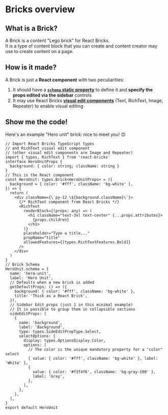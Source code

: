 # Bricks overview

## What is a Brick?

A Brick is a content "Lego brick" for React Bricks.  
It is a type of content block that you can create and content creator may use to create content on a page.

## How is it made?

A Brick is just a **React component** with two peculiarities:

1. It should have a [**`schema` static property**](schema) to define it and **specify the props edited via the sidebar** controls
2. It may use React Bricks [**visual edit components**](visual-edit) (Text, RichText, Image, Repeater) to enable visual editing

## Show me the code!

Here's an example "Hero unit" brick: nice to meet you! 😊

```tsx
// Import React Bricks TypeScript types
// and RichText visual edit component
// (other visual edit components are Image and Repeater)
import { types, RichText } from 'react-bricks'
interface HeroUnitProps {
  background: { color: string; className: string }
}
// This is the React component
const HeroUnit: types.Brick<HeroUnitProps> = ({
  background = { color: '#fff', className: 'bg-white' },
}) => {
  return (
    <div className={\`py-12 \${background.className}\`}>
      {/* RichText component from React Bricks */}
      <RichText
        renderBlock={(props: any) => (
          <h1 className="text-3xl text-center" {...props.attributes}>
            {props.children}
          </h1>
        )}
        placeholder="Type a title..."
        propName="title"
        allowedFeatures={[types.RichTextFeatures.Bold]}
      />
    </div>
  )
}
// Brick Schema
HeroUnit.schema = {
  name: 'hero-unit',
  label: 'Hero Unit',
  // Defaults when a new brick is added
  getDefaultProps: () => ({
    background: { color: '#fff', className: 'bg-white' },
    title: 'Thick as a React Brick',
  }),
  // Sidebar Edit props (just 1 in this minimal example)
  // It is possible to group them in collapsible sections
  sideEditProps: [
    {
      name: 'background',
      label: 'Background',
      type: types.SideEditPropType.Select,
      selectOptions: {
        display: types.OptionsDisplay.Color,
        options: [
          // The color is the unique mandatory property for a "color" select
          { value: { color: '#fff', className: 'bg-white' }, label: 'White' },
          {
            value: { color: '#f3f4f6', className: 'bg-gray-100' },
            label: 'Gray',
          },
        ],
      },
    },
  ],
}
export default HeroUnit
```

